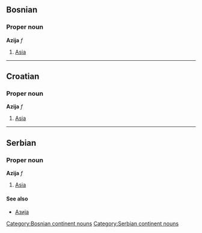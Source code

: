 ==Bosnian==
===Proper noun===
'''Azija''' ''f''
#[[Asia]]
[[Category:Bosnian continent nouns]]
----
==Croatian==
===Proper noun===
'''Azija''' ''f''
#[[Asia]]
----
==Serbian==
===Proper noun===
'''Azija''' ''f''
#[[Asia]]
====See also====
*[[Азија]]
[[Category:Serbian continent nouns]]